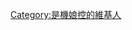{{Userbox
  |border-c = #000000
  |border-s = 1
  |id-c     = #FFFFFF
  |id-s     = 12
  |id-fc    = #000000
  |info-c   = #FFFFFF
  |info-s   = 8
  |info-fc  = #000000
  |id       = 機娘
  |info     = 這個用戶是個[[機器人|機娘]]控
}}

<includeonly>
[[Category:是機娘控的維基人]]
</includeonly>